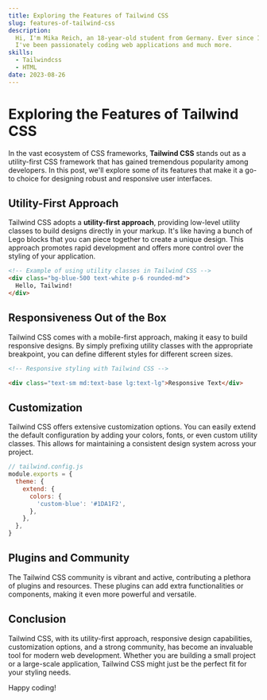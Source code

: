 ```yaml
---
title: Exploring the Features of Tailwind CSS
slug: features-of-tailwind-css
description:
  Hi, I'm Mika Reich, an 18-year-old student from Germany. Ever since I was 12,
  I've been passionately coding web applications and much more.
skills:
  - Tailwindcss
  - HTML
date: 2023-08-26
---
```


# Exploring the Features of Tailwind CSS

In the vast ecosystem of CSS frameworks, **Tailwind CSS** stands out as a
utility-first CSS framework that has gained tremendous popularity among
developers. In this post, we'll explore some of its features that make it a
go-to choice for designing robust and responsive user interfaces.

## Utility-First Approach

Tailwind CSS adopts a **utility-first approach**, providing low-level utility
classes to build designs directly in your markup. It's like having a bunch of
Lego blocks that you can piece together to create a unique design. This
approach promotes rapid development and offers more control over the styling
of your application.

```HTML
<!-- Example of using utility classes in Tailwind CSS -->
<div class="bg-blue-500 text-white p-6 rounded-md">
  Hello, Tailwind!
</div>
```

## Responsiveness Out of the Box

Tailwind CSS comes with a mobile-first approach, making it easy to build
responsive designs. By simply prefixing utility classes with the appropriate
breakpoint, you can define different styles for different screen sizes.

```HTML
<!-- Responsive styling with Tailwind CSS -->

<div class="text-sm md:text-base lg:text-lg">Responsive Text</div>
```

## Customization

Tailwind CSS offers extensive customization options. You can easily
extend the default configuration by adding your colors, fonts, or even custom utility
classes. This allows for maintaining a consistent design system across your project.

```javascript
// tailwind.config.js
module.exports = {
  theme: {
    extend: {
      colors: {
        'custom-blue': '#1DA1F2',
      },
    },
  },
}
```

## Plugins and Community

The Tailwind CSS community is vibrant and active, contributing a plethora of
plugins and resources. These plugins can add extra functionalities or
components, making it even more powerful and versatile.

## Conclusion

Tailwind CSS, with its utility-first approach, responsive design capabilities,
customization options, and a strong community, has become an invaluable tool
for modern web development. Whether you are building a small project or a
large-scale application, Tailwind CSS might just be the perfect fit for your
styling needs.

Happy coding!
